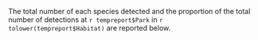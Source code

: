The total number of each species detected and the proportion of the total number of detections at `r tempreport$Park` in `r tolower(tempreport$Habitat)` are reported below.
